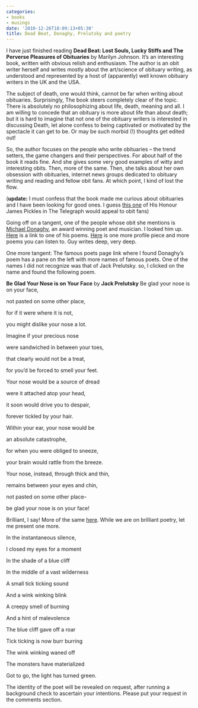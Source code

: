 ```yaml
---
categories:
- books
- musings
date: '2010-12-26T18:09:13+05:30'
title: Dead Beat, Donaghy, Prelutsky and poetry
---
```


I have just finished reading **Dead Beat: Lost Souls, Lucky Stiffs and The Perverse Pleasures of Obituaries** by Marilyn Johnson. It’s an interesting book, written with obvious relish and enthusiasm. The author is an obit writer herself and writes mostly about the art/science of obituary writing, as understood and represented by a host of (apparently) well known obituary writers in the UK and the USA.

 The subject of death, one would think, cannot be far when writing about obituaries. Surprisingly, The book steers completely clear of the topic. There is absolutely no philosophizing about life, death, meaning and all. I am willing to concede that an obituary is more about life than about death; but it is hard to imagine that not one of the obituary writers is interested in discussing Death, let alone confess to being captivated or motivated by the spectacle it can get to be. Or may be such morbid (!) thoughts get edited out!

 So, the author focuses on the people who write obituaries – the trend setters, the game changers and their perspectives. For about half of the book it reads fine. And she gives some very good examples of witty and interesting obits. Then, more of the same. Then, she talks about her own obsession with obituaries, internet news groups dedicated to obituary writing and reading and fellow obit fans. At which point, I kind of lost the flow.

 (**update:** I must confess that the book made me curious about obituaries and I have been looking for good ones. I guess [this one](http://www.telegraph.co.uk/news/obituaries/law-obituaries/8220386/His-Honour-James-Pickles.html) of His Honour James Pickles in The Telegraph would appeal to obit fans)

 Going off on a tangent, one of the people whose obit she mentions is [Michael Donaghy](http://en.wikipedia.org/wiki/Michael_Donaghy), an award winning poet and musician. I looked him up. [Here](http://famouspoetsandpoems.com/poets/michael_donaghy/poems/7843) is a link to one of his poems. [Here](http://www.poetryarchive.org/poetryarchive/singlePoet.do?poetId=145) is one more profile piece and more poems you can listen to. Guy writes deep, very deep.

 One more tangent: The famous poets page link where I found Donaghy’s poem has a pane on the left with more names of famous poets. One of the names I did not recognize was that of Jack Prelutsky. so, I clicked on the name and found the following poem.

 **Be Glad Your Nose is on Your Face** by **Jack Prelutsky**   Be glad your nose is on your face,

 not pasted on some other place,

 for if it were where it is not,

 you might dislike your nose a lot.

 Imagine if your precious nose

 were sandwiched in between your toes,

 that clearly would not be a treat,

 for you’d be forced to smell your feet.

 Your nose would be a source of dread

 were it attached atop your head,

 it soon would drive you to despair,

 forever tickled by your hair.

 Within your ear, your nose would be

 an absolute catastrophe,

 for when you were obliged to sneeze,

 your brain would rattle from the breeze.

 Your nose, instead, through thick and thin,

 remains between your eyes and chin,

 not pasted on some other place–

 be glad your nose is on your face!

  Brilliant, I say! More of the same [here](http://famouspoetsandpoems.com/poets/jack_prelutsky/poems). While we are on brilliant poetry, let me present one more.

  In the instantaneous silence,

 I closed my eyes for a moment

 In the shade of a blue cliff

 In the middle of a vast wilderness

 A small tick ticking sound

 And a wink winking blink

 A creepy smell of burning

 And a hint of malevolence

 The blue cliff gave off a roar

 Tick ticking is now burr burring

 The wink winking waned off

 The monsters have materialized

 Got to go, the light has turned green.

  The identity of the poet will be revealed on request, after running a background check to ascertain your intentions. Please put your request in the comments section.<br>

<!--
post-293
https://venugvgk.wordpress.com/2010/12/26/dead-beat-donaghy-and-prelutskys-poetry/
-->
